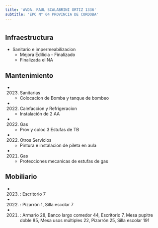 ```yaml
---
title: 'AVDA. RAUL SCALABRINI ORTIZ 1336'
subtitle: 'EPC N° 04 PROVINCIA DE CORDOBA'
---
```


#
## Infraestructura

* Sanitario e impermeabilizacion 
    + Mejora Edilicia - Finalizado 
    + Finalizada el NA 






## Mantenimiento

*  (2023) Sanitarias 
    + Colocacion de Bomba y tanque de bombeo

*  (2022) Calefaccion y Refrigeracion 
    + Instalación de 2 AA

*  (2022) Gas 
    + Prov y coloc 3 Estufas de TB

*  (2022) Otros Servicios 
    + Pintura e instalacion de pileta en aula

*  (2021) Gas 
    + Protecciones mecanicas de estufas de gas





## Mobiliario

*  (2023) : Escritorio 7 

*  (2022) : Pizarrón 1, Silla escolar 7 

*  (2021) : Armario 28, Banco largo comedor 44, Escritorio 7, Mesa pupitre doble 85, Mesa usos múltiples 22, Pizarrón 25, Silla escolar 191 



